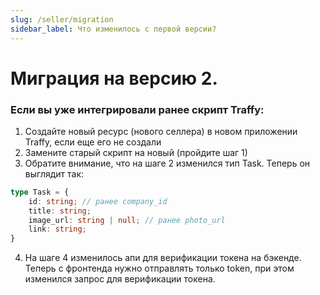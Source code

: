 ```yaml
---
slug: /seller/migration
sidebar_label: Что изменилось с первой версии?
---
```


# Миграция на версию 2.

### Если вы уже интегрировали ранее скрипт Traffy:

1. Создайте новый ресурс (нового селлера) в новом приложении Traffy, если еще его не создали
2. Замените старый скрипт на новый (пройдите шаг 1)
3. Обратите внимание, что на шаге 2 изменился тип Task. Теперь он выглядит так:
```ts
type Task = {
    id: string; // ранее company_id
    title: string;
    image_url: string | null; // ранее photo_url
    link: string;
}
```
4. На шаге 4 изменилось апи для верификации токена на бэкенде. Теперь с фронтенда нужно отправлять только token,
при этом изменился запрос для верификации токена.
